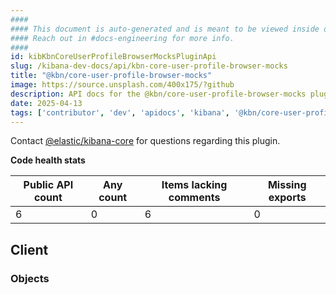 ```yaml
---
####
#### This document is auto-generated and is meant to be viewed inside our experimental, new docs system.
#### Reach out in #docs-engineering for more info.
####
id: kibKbnCoreUserProfileBrowserMocksPluginApi
slug: /kibana-dev-docs/api/kbn-core-user-profile-browser-mocks
title: "@kbn/core-user-profile-browser-mocks"
image: https://source.unsplash.com/400x175/?github
description: API docs for the @kbn/core-user-profile-browser-mocks plugin
date: 2025-04-13
tags: ['contributor', 'dev', 'apidocs', 'kibana', '@kbn/core-user-profile-browser-mocks']
---
```




Contact [@elastic/kibana-core](https://github.com/orgs/elastic/teams/kibana-core) for questions regarding this plugin.

**Code health stats**

| Public API count  | Any count | Items lacking comments | Missing exports |
|-------------------|-----------|------------------------|-----------------|
| 6 | 0 | 6 | 0 |

## Client

### Objects
<DocDefinitionList data={kbnCoreUserProfileBrowserMocksObj.client.objects}/>

